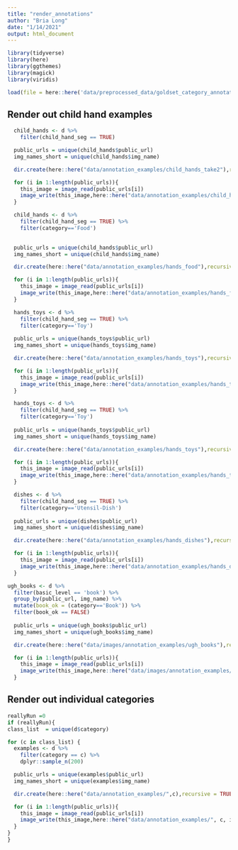 ```yaml
---
title: "render_annotations"
author: "Bria Long"
date: "1/14/2021"
output: html_document
---
```


```r
library(tidyverse)
library(here)
library(ggthemes)
library(magick)
library(viridis)
```

```r
load(file = here::here('data/preprocessed_data/goldset_category_annotations.RData'))
```

## Render out child hand examples
```r

  child_hands <- d %>%
    filter(child_hand_seg == TRUE) 

  public_urls = unique(child_hands$public_url)
  img_names_short = unique(child_hands$img_name)

  dir.create(here::here("data/annotation_examples/child_hands_take2"),recursive = TRUE)

  for (i in 1:length(public_urls)){
    this_image = image_read(public_urls[i])
    image_write(this_image,here::here("data/annotation_examples/child_hands_take2", img_names_short[i]))
  }


```

```r
  child_hands <- d %>%
    filter(child_hand_seg == TRUE) %>%
    filter(category=='Food')
    

  public_urls = unique(child_hands$public_url)
  img_names_short = unique(child_hands$img_name)

  dir.create(here::here("data/annotation_examples/hands_food"),recursive = TRUE)

  for (i in 1:length(public_urls)){
    this_image = image_read(public_urls[i])
    image_write(this_image,here::here("data/annotation_examples/hands_food", img_names_short[i]))
  }
```

```r
  hands_toys <- d %>%
    filter(child_hand_seg == TRUE) %>%
    filter(category=='Toy')
    
  public_urls = unique(hands_toys$public_url)
  img_names_short = unique(hands_toys$img_name)

  dir.create(here::here("data/annotation_examples/hands_toys"),recursive = TRUE)

  for (i in 1:length(public_urls)){
    this_image = image_read(public_urls[i])
    image_write(this_image,here::here("data/annotation_examples/hands_toys", img_names_short[i]))
  }
```

```r
  hands_toys <- d %>%
    filter(child_hand_seg == TRUE) %>%
    filter(category=='Toy')
    
  public_urls = unique(hands_toys$public_url)
  img_names_short = unique(hands_toys$img_name)

  dir.create(here::here("data/annotation_examples/hands_toys"),recursive = TRUE)

  for (i in 1:length(public_urls)){
    this_image = image_read(public_urls[i])
    image_write(this_image,here::here("data/annotation_examples/hands_toys", img_names_short[i]))
  }
```

```r
  dishes <- d %>%
    filter(child_hand_seg == TRUE) %>%
    filter(category=='Utensil-Dish')
    
  public_urls = unique(dishes$public_url)
  img_names_short = unique(dishes$img_name)

  dir.create(here::here("data/annotation_examples/hands_dishes"),recursive = TRUE)

  for (i in 1:length(public_urls)){
    this_image = image_read(public_urls[i])
    image_write(this_image,here::here("data/annotation_examples/hands_dishes", img_names_short[i]))
  }
```


```r
ugh_books <- d %>%
  filter(basic_level == 'book') %>%
  group_by(public_url, img_name) %>%
  mutate(book_ok = (category=='Book')) %>%
  filter(book_ok == FALSE)
    
  public_urls = unique(ugh_books$public_url)
  img_names_short = unique(ugh_books$img_name)

  dir.create(here::here("data/images/annotation_examples/ugh_books"),recursive = TRUE)

  for (i in 1:length(public_urls)){
    this_image = image_read(public_urls[i])
    image_write(this_image,here::here("data/images/annotation_examples/ugh_books", img_names_short[i]))
  }
```

## Render out individual categories
```r
reallyRun =0
if (reallyRun){
class_list  = unique(d$category)

for (c in class_list) {
  examples <- d %>%
    filter(category == c) %>%
    dplyr::sample_n(200)

  public_urls = unique(examples$public_url)
  img_names_short = unique(examples$img_name)

  dir.create(here::here("data/annotation_examples/",c),recursive = TRUE)

  for (i in 1:length(public_urls)){
    this_image = image_read(public_urls[i])
    image_write(this_image,here::here("data/annotation_examples/", c, img_names_short[i]))
  }
}
}
```